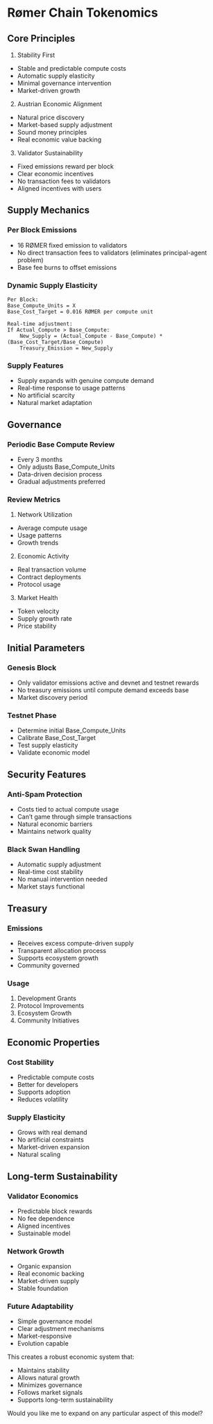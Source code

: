 # Rømer Chain Tokenomics

## Core Principles

1. Stability First
- Stable and predictable compute costs
- Automatic supply elasticity
- Minimal governance intervention
- Market-driven growth

2. Austrian Economic Alignment
- Natural price discovery
- Market-based supply adjustment
- Sound money principles
- Real economic value backing

3. Validator Sustainability
- Fixed emissions reward per block
- Clear economic incentives
- No transaction fees to validators
- Aligned incentives with users

## Supply Mechanics

### Per Block Emissions
- 16 RØMER fixed emission to validators
- No direct transaction fees to validators (eliminates principal-agent problem)
- Base fee burns to offset emissions

### Dynamic Supply Elasticity
```
Per Block:
Base_Compute_Units = X
Base_Cost_Target = 0.016 RØMER per compute unit

Real-time adjustment:
If Actual_Compute > Base_Compute:
    New_Supply = (Actual_Compute - Base_Compute) * (Base_Cost_Target/Base_Compute)
    Treasury_Emission = New_Supply
```

### Supply Features
- Supply expands with genuine compute demand
- Real-time response to usage patterns
- No artificial scarcity
- Natural market adaptation

## Governance

### Periodic Base Compute Review
- Every 3 months
- Only adjusts Base_Compute_Units
- Data-driven decision process
- Gradual adjustments preferred

### Review Metrics
1. Network Utilization
- Average compute usage
- Usage patterns
- Growth trends

2. Economic Activity
- Real transaction volume
- Contract deployments
- Protocol usage

3. Market Health
- Token velocity
- Supply growth rate
- Price stability

## Initial Parameters

### Genesis Block
- Only validator emissions active and devnet and testnet rewards
- No treasury emissions until compute demand exceeds base
- Market discovery period

### Testnet Phase
- Determine initial Base_Compute_Units
- Calibrate Base_Cost_Target
- Test supply elasticity
- Validate economic model

## Security Features

### Anti-Spam Protection
- Costs tied to actual compute usage
- Can't game through simple transactions
- Natural economic barriers
- Maintains network quality

### Black Swan Handling
- Automatic supply adjustment
- Real-time cost stability
- No manual intervention needed
- Market stays functional

## Treasury

### Emissions
- Receives excess compute-driven supply
- Transparent allocation process
- Supports ecosystem growth
- Community governed

### Usage
1. Development Grants
2. Protocol Improvements
3. Ecosystem Growth
4. Community Initiatives

## Economic Properties

### Cost Stability
- Predictable compute costs
- Better for developers
- Supports adoption
- Reduces volatility

### Supply Elasticity
- Grows with real demand
- No artificial constraints
- Market-driven expansion
- Natural scaling

## Long-term Sustainability

### Validator Economics
- Predictable block rewards
- No fee dependence
- Aligned incentives
- Sustainable model

### Network Growth
- Organic expansion
- Real economic backing
- Market-driven supply
- Stable foundation

### Future Adaptability
- Simple governance model
- Clear adjustment mechanisms
- Market-responsive
- Evolution capable

This creates a robust economic system that:

- Maintains stability
- Allows natural growth
- Minimizes governance
- Follows market signals
- Supports long-term sustainability

Would you like me to expand on any particular aspect of this model?